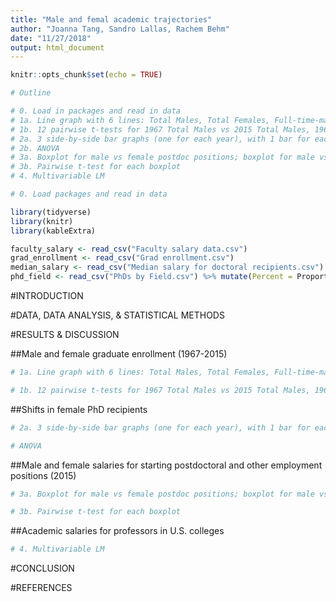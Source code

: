 ```yaml
---
title: "Male and femal academic trajectories"
author: "Joanna Tang, Sandro Lallas, Rachem Behm"
date: "11/27/2018"
output: html_document
---
```


```r
knitr::opts_chunk$set(echo = TRUE)
```

```r
# Outline

# 0. Load in packages and read in data
# 1a. Line graph with 6 lines: Total Males, Total Females, Full-time-males, Full-time-females, Part-time-males, Part-time-females, Public, Private-total
# 1b. 12 pairwise t-tests for 1967 Total Males vs 2015 Total Males, 1967 Total Females vs 2015 Total Females, 1967 Total Males vs 1967 Total Femals, 2015 Total Males vs 2015 Total Females...
# 2a. 3 side-by-side bar graphs (one for each year), with 1 bar for each subject; 4 side-by-side bar graphs (one for each subject), with 1 bar for each year
# 2b. ANOVA
# 3a. Boxplot for male vs female postdoc positions; boxplot for male vs female non-postdoc positions
# 3b. Pairwise t-test for each boxplot
# 4. Multivariable LM

```


```r

# 0. Load packages and read in data

library(tidyverse)
library(knitr)
library(kableExtra)

faculty_salary <- read_csv("Faculty salary data.csv")
grad_enrollment <- read_csv("Grad enrollment.csv")
median_salary <- read_csv("Median salary for doctoral recipients.csv")
phd_field <- read_csv("PhDs by Field.csv") %>% mutate(Percent = Proportion*100)

```



#INTRODUCTION

#DATA, DATA ANALYSIS, & STATISTICAL METHODS

#RESULTS & DISCUSSION

##Male and female graduate enrollment (1967-2015)

```r

# 1a. Line graph with 6 lines: Total Males, Total Females, Full-time-males, Full-time-females, Part-time-males, Part-time-females, Public, Private-total


```

```r

# 1b. 12 pairwise t-tests for 1967 Total Males vs 2015 Total Males, 1967 Total Females vs 2015 Total Females, 1967 Total Males vs 1967 Total Femals, 2015 Total Males vs 2015 Total Females...


```

##Shifts in female PhD recipients

```r

# 2a. 3 side-by-side bar graphs (one for each year), with 1 bar for each subject; 4 side-by-side bar graphs (one for each subject), with 1 bar for each year


```

```r
# ANOVA


```

##Male and female salaries for starting postdoctoral and other employment positions (2015)

```r

# 3a. Boxplot for male vs female postdoc positions; boxplot for male vs female non-postdoc positions


```

```r

# 3b. Pairwise t-test for each boxplot

```


##Academic salaries for professors in U.S. colleges

```r

# 4. Multivariable LM


```


#CONCLUSION

#REFERENCES
